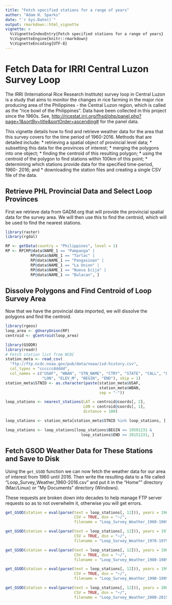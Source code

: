 ```yaml
---
title: "Fetch specified stations for a range of years"
author: "Adam H. Sparks"
date: "`r Sys.Date()`"
output: rmarkdown::html_vignette
vignette: >
  %\VignetteIndexEntry{Fetch specified stations for a range of years}
  %\VignetteEngine{knitr::rmarkdown}
  %\VignetteEncoding{UTF-8}
---
```

# Fetch Data for IRRI Central Luzon Survey Loop

The IRRI (International Rice Research Institute) survey loop in Central Luzon
is a study that aims to monitor the changes in rice farming in the major rice
producing area of the Philippines - the Central Luzon region, which is called as
the "rice bowl of the Philippines". Data have been collected in this project
since the 1960s. See, <http://ricestat.irri.org/fhsd/php/panel.php?page=1&sortBy=title&sortOrder=ascending#>
for the panel data.

This vignette details how to find and retrieve weather data for the area that
this survey covers for the time period of 1960-2016. Methods that are detailed
include: 
  * retrieving a spatial object of provincial level data;
  * subsetting this data for the provinces of interest;
  * merging the polygons into one object;
  * finding the centroid of this resulting polygon;
  * using the centroid of the polygon to find stations within 100km of this
  point;
  * determining which stations provide data for the specified time-period, 1960-
  2016; and 
  * downloading the station files and creating a single CSV file of the data.

## Retrieve PHL Provincial Data and Select Loop Provinces
First we retrieve data from GADM.org that will provide the provincial spatial
data for the survey area. We will then use this to find the centroid, which will
be used to find the nearest stations.
```r
library(raster)
library(rgdal)

RP <- getData(country = "Philippines", level = 1)
RP <- RP[RP@data$NAME_1 == "Pampanga" | 
           RP@data$NAME_1 == "Tarlac" |
           RP@data$NAME_1 == "Pangasinan" |
           RP@data$NAME_1 == "La Union" |
           RP@data$NAME_1 == "Nueva Ecija" |
           RP@data$NAME_1 == "Bulacan", ]
```

## Dissolve Polygons and Find Centroid of Loop Survey Area
Now that we have the provincial data imported, we will dissolve the polygons and
find the centroid.

```r
library(rgeos)
loop_area <- gUnaryUnion(RP)
centroid <- gCentroid(loop_area)
```

```r
library(GSODR)
library(readr)
# Fetch station list from NCDC
station_meta <- read_csv(
  "ftp://ftp.ncdc.noaa.gov/pub/data/noaa/isd-history.csv",
  col_types = "ccccccddddd",
  col_names = c("USAF", "WBAN", "STN_NAME", "CTRY", "STATE", "CALL", "LAT",
                "LON", "ELEV_M", "BEGIN", "END"), skip = 1)
station_meta$STNID <- as.character(paste(station_meta$USAF,
                                         station_meta$WBAN,
                                         sep = "-"))

loop_stations <- nearest_stations(LAT = centroid@coords[, 2],
                                  LON = centroid@coords[, 1], 
                                  distance = 100)

loop_stations <- station_meta[station_meta$STNID %in% loop_stations, ]

loop_stations <- loop_stations[loop_stations$BEGIN <= 19591231 &
                                 loop_stations$END >= 20151231, ]

```

## Fetch GSOD Weather Data for These Stations and Save to Disk
Using the `get_GSOD` function we can now fetch the weather data for our area
of interest from 1960 until 2016. Then write the resulting data to a file called
"Loop_Survey_Weather_1960-2016.csv" and put it in the "Home"" directory 
(Mac/Linux) or "My Documents" directory (Windows).

These requests are broken down into decades to help manage FTP server requests
so as to not overwhelm it, otherwise you will get errors.

```r
get_GSOD(station = eval(parse(text = loop_stations[, 12])), years = 1960:1969,
                              CSV = TRUE, dsn = "~/",
                              filename = "Loop_Survey_Weather_1960-1969")

get_GSOD(station = eval(parse(text = loop_stations[, 12])), years = 1970:1979,
                              CSV = TRUE, dsn = "~/",
                              filename = "Loop_Survey_Weather_1970-1979")

get_GSOD(station = eval(parse(text = loop_stations[, 12])), years = 1980:1989,
                              CSV = TRUE, dsn = "~/",
                              filename = "Loop_Survey_Weather_1980-1989")

get_GSOD(station = eval(parse(text = loop_stations[, 12])), years = 1990:1999,
                              CSV = TRUE, dsn = "~/",
                              filename = "Loop_Survey_Weather_1990-1999")

get_GSOD(station = eval(parse(text = loop_stations[, 12])), years = 2000:2015,
                              CSV = TRUE, dsn = "~/",
                              filename = "Loop_Survey_Weather_2000-2015")
```

